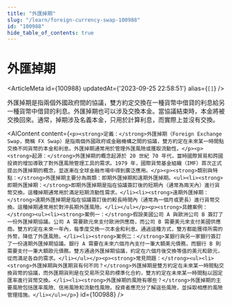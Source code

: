 ```yaml
---
title: "外匯掉期"
slug: "/learn/foreign-currency-swap-100988"
id: "100988"
hide_table_of_contents: true
---
```



# 外匯掉期

<ArticleMeta id={100988} updatedAt={'2023-09-25 22:58:51'} alias={`[]`} />
<div className='border-solid border-b border-t-0 my-4 border-[var(--ifm-color-gray-300)]' />

外匯掉期是指兩個外國政府間的協議，雙方約定交換在一種貨幣中借貸的利息給另一種貨幣中借貸的利息。外匯掉期也可以涉及交換本金。當協議結束時，本金將被交換回來。通常，掉期涉及名義本金，只用於計算利息，而實際上並沒有交換。

<AIContent content={`<p><strong>定義：</strong>外匯掉期（Foreign Exchange Swap，簡稱 FX Swap）是指兩個外國政府或金融機構之間的協議，雙方約定在未來某一時間點交換不同貨幣的本金和利息。外匯掉期通常用於管理外匯風險或獲取流動性。</p><p><strong>起源：</strong>外匯掉期的概念起源於 20 世紀 70 年代，當時國際貿易和跨國投資的增加導致了對外匯風險管理工具的需求。1979 年，國際貨幣基金組織（IMF）首次正式提出外匯掉期的概念，並逐漸在全球金融市場中得到廣泛應用。</p><p><strong>類別與特點：</strong>外匯掉期主要分為兩類：即期外匯掉期和遠期外匯掉期。<ul><li><strong>即期外匯掉期：</strong>即期外匯掉期是指在協議簽訂後的短期內（通常為兩天內）進行貨幣交換。這種掉期通常用於滿足短期流動性需求。</li><li><strong>遠期外匯掉期：</strong>遠期外匯掉期是指在協議簽訂後的較長時間內（通常為一個月或更長）進行貨幣交換。這種掉期通常用於對沖長期外匯風險。</li></ul></p><p><strong>具體案例：</strong><ul><li><strong>案例一：</strong>假設美國公司 A 與歐洲公司 B 簽訂了一份外匯掉期協議。公司 A 需要歐元來支付歐洲供應商，而公司 B 需要美元來支付美國供應商。雙方約定在未來一年內，每季度交換一次本金和利息。通過這種方式，雙方都能獲得所需的外幣，降低了外匯風險。</li><li><strong>案例二：</strong>某銀行與另一家銀行簽訂了一份遠期外匯掉期協議。銀行 A 需要在未來六個月內支付一筆大額美元債務，而銀行 B 則需要支付一筆大額歐元債務。雙方通過外匯掉期協議，約定在六個月後交換等值的美元和歐元，從而滿足各自的需求。</li></ul></p><p><strong>常見問題：</strong><ul><li><strong>外匯掉期與外匯期貨有何不同？</strong>外匯掉期是雙方約定在未來某一時間點交換貨幣的協議，而外匯期貨則是在交易所交易的標準化合約，雙方約定在未來某一時間點以固定匯率進行貨幣交換。</li><li><strong>外匯掉期的風險有哪些？</strong>外匯掉期的主要風險包括匯率風險、信用風險和流動性風險。投資者應充分了解這些風險，並採取相應的風險管理措施。</li></ul></p>`} id={100988} />
